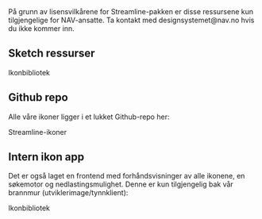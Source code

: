

<Alertstripe type="info" solid>
    På grunn av lisensvilkårene for Streamline-pakken er disse ressursene kun tilgjengelige for NAV-ansatte. Ta kontakt med <Lenke href="mailto:designsystemet@nav.no">designsystemet@nav.no</Lenke> hvis du ikke kommer inn.
</Alertstripe>

## Sketch ressurser

<Lenkepanel className="resource-link" href="https://sketch.cloud/s/G9QxO" border>
    <SketchLogo />
    Ikon&shy;bibliotek
</Lenkepanel>

## Github repo

Alle våre ikoner ligger i et lukket Github-repo her:

<Lenkepanel className="resource-link" href="https://github.com/navikt/nav-frontend-ikoner-backend/tree/master/src/main/resources/static/api/icons" border>
    <GithubLogo />
    Streamline-ikoner
</Lenkepanel>

## Intern ikon app

Det er også laget en frontend med forhåndsvisninger av alle ikonene, en søkemotor og nedlastingsmulighet. Denne er kun tilgjengelig bak vår brannmur (utviklerimage/tynnklient):

<Lenkepanel className="resource-link" href="https://app-q6.adeo.no/nav-frontend-ikoner/" border>
    <NAVLogoCircle />
    Ikon&shy;bibliotek
</Lenkepanel>